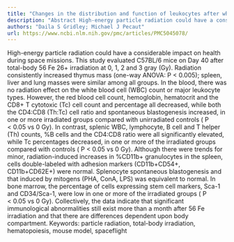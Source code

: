 ```yaml
---
title: "Changes in the distribution and function of leukocytes after whole-body iron ion irradiation"
description: "Abstract High-energy particle radiation could have a considerable impact on health during space missions. This study evaluated C57BL/6 mice on Day 40 after total-body 56 Fe 26+ irradiation at 0, 1, 2 ..."
authors: "Daila S Gridley; Michael J Pecaut"
url: https://www.ncbi.nlm.nih.gov/pmc/articles/PMC5045078/
---
```


High-energy particle radiation could have a considerable impact on health during space missions. This study evaluated C57BL/6 mice on Day 40 after total-body 56 Fe 26+ irradiation at 0, 1, 2 and 3 gray (Gy). Radiation consistently increased thymus mass (one-way ANOVA: P < 0.005); spleen, liver and lung masses were similar among all groups. In the blood, there was no radiation effect on the white blood cell (WBC) count or major leukocyte types. However, the red blood cell count, hemoglobin, hematocrit and the CD8+ T cytotoxic (Tc) cell count and percentage all decreased, while both the CD4:CD8 (Th:Tc) cell ratio and spontaneous blastogenesis increased, in one or more irradiated groups compared with unirradiated controls ( P < 0.05 vs 0 Gy). In contrast, splenic WBC, lymphocyte, B cell and T helper (Th) counts, %B cells and the CD4:CD8 ratio were all significantly elevated, while Tc percentages decreased, in one or more of the irradiated groups compared with controls ( P < 0.05 vs 0 Gy). Although there were trends for minor, radiation-induced increases in %CD11b+ granulocytes in the spleen, cells double-labeled with adhesion markers (CD11b+CD54+, CD11b+CD62E+) were normal. Splenocyte spontaneous blastogenesis and that induced by mitogens (PHA, ConA, LPS) was equivalent to normal. In bone marrow, the percentage of cells expressing stem cell markers, Sca-1 and CD34/Sca-1, were low in one or more of the irradiated groups ( P < 0.05 vs 0 Gy). Collectively, the data indicate that significant immunological abnormalities still exist more than a month after 56 Fe irradiation and that there are differences dependent upon body compartment. Keywords: particle radiation, total-body irradiation, hematopoiesis, mouse model, spaceflight
